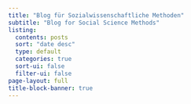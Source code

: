 ```yaml
---
title: "Blog für Sozialwissenschaftliche Methoden"
subtitle: "Blog for Social Science Methods"
listing:
  contents: posts
  sort: "date desc"
  type: default
  categories: true
  sort-ui: false
  filter-ui: false
page-layout: full
title-block-banner: true
---
```



